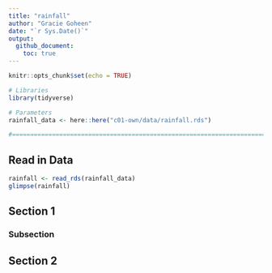 ```yaml
---
title: "rainfall"
author: "Gracie Goheen"
date: "`r Sys.Date()`"
output: 
  github_document:
    toc: true
---
```


```r
knitr::opts_chunk$set(echo = TRUE)
```

```r
# Libraries
library(tidyverse)

# Parameters
rainfall_data <- here::here("c01-own/data/rainfall.rds")

#===============================================================================

```

## Read in Data

```r
rainfall <- read_rds(rainfall_data)
glimpse(rainfall)
```

## Section 1

### Subsection

## Section 2

